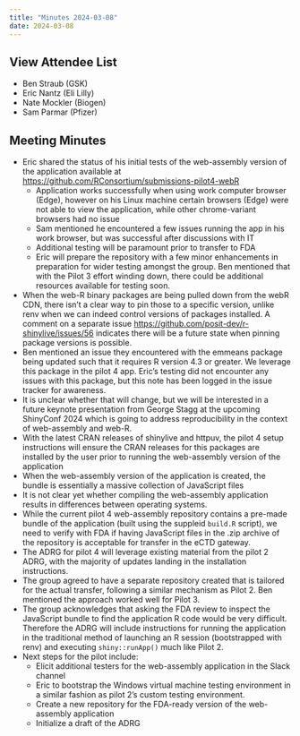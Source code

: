 ```yaml
---
title: "Minutes 2024-03-08"
date: 2024-03-08
---
```


::: {.callout-tip collapse="true"}
## View Attendee List

- Ben Straub (GSK)
- Eric Nantz (Eli Lilly)
- Nate Mockler (Biogen)
- Sam Parmar (Pfizer)
:::

## Meeting Minutes

* Eric shared the status of his initial tests of the web-assembly version of the application available at <https://github.com/RConsortium/submissions-pilot4-webR>
    + Application works successfully when using work computer browser (Edge), however on his Linux machine certain browsers (Edge) were not able to view the application, while other chrome-variant browsers had no issue
    + Sam mentioned he encountered a few issues running the app in his work browser, but was successful after discussions with IT
    + Additional testing will be paramount prior to transfer to FDA
    + Eric will prepare the repository with a few minor enhancements in preparation for wider testing amongst the group. Ben mentioned that with the Pilot 3 effort winding down, there could be additional resources available for testing soon.
* When the web-R binary packages are being pulled down from the webR CDN, there isn't a clear way to pin those to a specific version, unlike renv when we can indeed control versions of packages installed. A comment on a separate issue <https://github.com/posit-dev/r-shinylive/issues/56> indicates there will be a future state when pinning package versions is possible.
* Ben mentioned an issue they encountered with the emmeans package being updated such that it requires R version 4.3 or greater. We leverage this package in the pilot 4 app. Eric's testing did not encounter any issues with this package, but this note has been logged in the issue tracker for awareness.
* It is unclear whether that will change, but we will be interested in a future keynote presentation from George Stagg at the upcoming ShinyConf 2024 which is going to address reproducibility in the context of web-assembly and web-R.
* With the latest CRAN releases of shinylive and httpuv, the pilot 4 setup instructions will ensure the CRAN releases for this packages are installed by the user prior to running the web-assembly version of the application
* When the web-assembly version of the application is created, the bundle is essentially a massive collection of JavaScript files
* It is not clear yet whether compiling the web-assembly application results in differences between operating systems.
* While the current pilot 4 web-assembly repository contains a pre-made bundle of the application (built using the suppleid `build.R` script), we need to verify with FDA if having JavaScript files in the .zip archive of the repository is acceptable for transfer in the eCTD gateway.
* The ADRG for pilot 4 will leverage existing material from the pilot 2 ADRG, with the majority of updates landing in the installation instructions.
* The group agreed to have a separate repository created that is tailored for the actual transfer, following a similar mechanism as Pilot 2. Ben mentioned the approach worked well for Pilot 3.
* The group acknowledges that asking the FDA review to inspect the JavaScript bundle to find the application R code would be very difficult. Therefore the ADRG will include instructions for running the application in the traditional method of launching an R session (bootstrapped with renv) and executing `shiny::runApp()` much like Pilot 2. 
* Next steps for the pilot include:
    * Elicit additional testers for the web-assembly application in the Slack channel
    * Eric to bootstrap the Windows virtual machine testing environment in a similar fashion as pilot 2's custom testing environment.
    * Create a new repository for the FDA-ready version of the web-assembly application
    * Initialize a draft of the ADRG